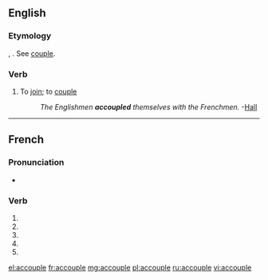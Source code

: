 {{also|accouplé}}
==English==

===Etymology===
{{etyl|fro}} {{term|acopler|lang=fro}}, {{etyl|fr}} {{term|accoupler|lang=fr}}. See [[couple]].

===Verb===
{{en-verb|accoupl|es}}

# {{rare}} To [[join]]; to [[couple]]
#: ''The Englishmen '''accoupled''' themselves with the Frenchmen.'' -[[Hall]]

----

==French==

===Pronunciation===
* {{homophones|accouplent|accouples}}

===Verb===
{{fr-verb-form}}

# {{conjugation of|accoupler||1|s|pres|ind|lang=fr}}
# {{conjugation of|accoupler||3|s|pres|ind|lang=fr}}
# {{conjugation of|accoupler||1|s|pres|sub|lang=fr}}
# {{conjugation of|accoupler||1|s|pres|sub|lang=fr}}
# {{conjugation of|accoupler||2|s|imp|lang=fr}}


[[el:accouple]]
[[fr:accouple]]
[[mg:accouple]]
[[pl:accouple]]
[[ru:accouple]]
[[vi:accouple]]